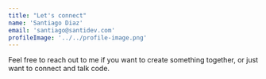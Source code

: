 ```yaml
---
title: "Let's connect"
name: 'Santiago Diaz'
email: 'santiago@santidev.com'
profileImage: '../../profile-image.png'
---
```



Feel free to reach out to me if you want to create something together, or just want to connect and talk code.
